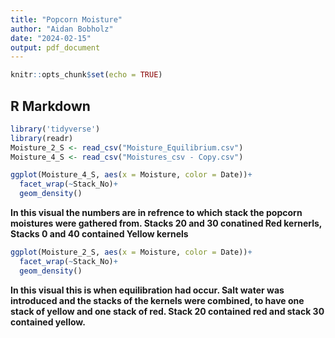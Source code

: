 ---
title: "Popcorn Moisture"
author: "Aidan Bobholz"
date: "2024-02-15"
output: pdf_document
---

```{r setup, include=FALSE}
knitr::opts_chunk$set(echo = TRUE)
```

## R Markdown

```{r, include=FALSE}
library('tidyverse')
library(readr)
Moisture_2_S <- read_csv("Moisture_Equilibrium.csv")
Moisture_4_S <- read_csv("Moistures_csv - Copy.csv")

```

```{r, include=TRUE}

ggplot(Moisture_4_S, aes(x = Moisture, color = Date))+
  facet_wrap(~Stack_No)+
  geom_density()

```

**In this visual the numbers are in refrence to which stack the popcorn moistures were gathered from. Stacks 20 and 30 conatined Red kernerls, Stacks 0 and 40 contained Yellow kernels**


```{r, include=TRUE}

ggplot(Moisture_2_S, aes(x = Moisture, color = Date))+
  facet_wrap(~Stack_No)+
  geom_density()

```

**In this visual this is when equilibration had occur. Salt water was introduced and the stacks of the kernels were combined, to have one stack of yellow and one stack of red. Stack 20 contained red and stack 30 contained yellow.**
